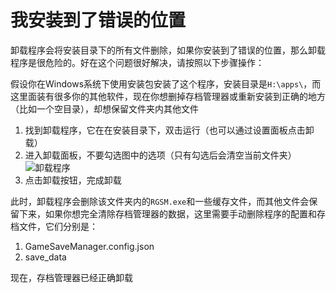 # 我安装到了错误的位置
卸载程序会将安装目录下的所有文件删除，如果你安装到了错误的位置，那么卸载程序是很危险的。好在这个问题很好解决，请按照以下步骤操作：

假设你在Windows系统下使用安装包安装了这个程序，安装目录是`H:\apps\`，而这里面装有很多你的其他软件，现在你想删掉存档管理器或重新安装到正确的地方（比如一个空目录），却想保留文件夹内其他文件

1. 找到卸载程序，它在在安装目录下，双击运行（也可以通过设置面板点击卸载）
2. 进入卸载面板，不要勾选图中的选项（只有勾选后会清空当前文件夹）
![卸载程序](/img/help/uninstall.jpg)
3. 点击卸载按钮，完成卸载

此时，卸载程序会删除该文件夹内的`RGSM.exe`和一些缓存文件，而其他文件会保留下来，如果你想完全清除存档管理器的数据，这里需要手动删除程序的配置和存档文件，它们分别是：

1. GameSaveManager.config.json
2. save_data

现在，存档管理器已经正确卸载